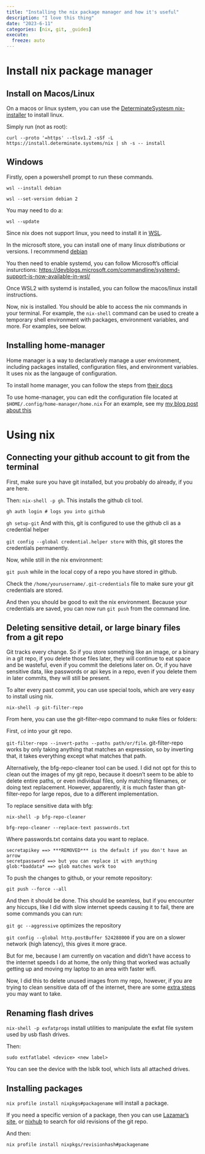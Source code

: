 ```yaml
---
title: "Installing the nix package manager and how it's useful"
description: "I love this thing"
date: "2023-6-11"
categories: [nix, git, _guides]
execute:
  freeze: auto
---
```



# Install nix package manager

## Install on Macos/Linux

On a macos or linux system, you can use the [DeterminateSystesm nix-installer](https://github.com/DeterminateSystems/nix-installer) to install linux. 

Simply run (not as root): 

```.default
curl --proto '=https' --tlsv1.2 -sSf -L https://install.determinate.systems/nix | sh -s -- install
```

## Windows


Firstly, open a powershell prompt to run these commands. 

```.default
wsl --install debian
```

```.default
wsl --set-version debian 2
```

You may need to do a: 

```.default
wsl --update
```

Since nix does not support linux, you need to install it in [WSL](https://learn.microsoft.com/en-us/windows/wsl/install).

In the microsoft store, you can install one of many linux *distributions* or versions. I recommmend [debian](https://learWn.microsoft.com/en-us/windows/wsl/install)

You then need to enable systemd, you can follow Microsoft's official insturctions: <https://devblogs.microsoft.com/commandline/systemd-support-is-now-available-in-wsl/>

Once WSL2 with systemd is installed, you can follow the macos/linux install instructions. 




Now, nix is installed. You should be able to access the nix commands in your terminal. For example, the `nix-shell` command can be used to create a temporary shell environment with packages, environment variables, and more. For examples, see below.

## Installing home-manager

Home manager is a way to declaratively manage a user environment, including packages installed, configuration files, and environment variables. It uses nix as the langauge of configuration.

To install home manager, you can follow the steps from [their docs](https://nix-community.github.io/home-manager/index.html#sec-install-standalone)

To use home-manager, you can edit the configuration file located at `$HOME/.config/home-manager/home.nix` For an example, see my [my blog post about this](../../blog/switch-to-opensuse/)


# Using nix



## Connecting your github account to git from the terminal

First, make sure you have git installed, but you probably do already, if you are here.

Then: `nix-shell -p gh`. This installs the github cli tool.

`gh auth login # logs you into github`

`gh setup-git` And with this, git is configured to use the github cli as a credential helper

`git config --global credential.helper store` with this, git stores the credentials permanently.

Now, while still in the nix environment:

`git push` while in the local copy of a repo you have stored in github. 

Check the `/home/yourusername/.git-credentials` file to make sure your git credentials are stored.

And then you should be good to exit the nix environment. Because your credentials are saved, you can now run `git push` from the command line.

## Deleting sensitive detail, or large binary files from a git repo

Git tracks every change. So if you store something like an image, or a binary in a git repo, if you delete those files later, they will continue to eat space and be wasteful, even if you commit the deletions later on. Or, if you have sensitive data, like passwords or api keys in a repo, even if you delete them in later commits, they will still be present. 

 To alter every past commit, you can use special tools, which are very easy to install using nix.

`nix-shell -p git-filter-repo`


From here, you can use the git-filter-repo command to nuke files or folders:

First, `cd` into your git repo.

`git-filter-repo --invert-paths --paths path/or/file`. git-filter-repo works by only taking anything that matches an expression, so by inverting that, it takes everything except what matches that path.

Alternatively, the bfg-repo-cleaner tool can be used. I did not opt for this to clean out the images of my git repo, because it doesn't seem to be able to delete entire paths, or even individual files, only matching filenames, or doing text replacement. However, apparently, it is much faster than git-filter-repo for large repos, due to a different implementation.

To replace sensitive data with bfg:

`nix-shell -p bfg-repo-cleaner`


`bfg-repo-cleaner --replace-text passwords.txt`

Where passwords.txt contains data you want to replace. 

```.default
secretapikey ==> ***REMOVED*** is the default if you don't have an arrow
secretpassword ==> but you can replace it with anything
glob:*baddata* ==> glob matches work too
```

To push the changes to github, or your remote repository:

`git push --force --all`

And then it should be done. This should be seamless, but if you encounter any hiccups, like I did with slow internet speeds causing it to fail, there are some commands you can run:

`git gc --aggressive` optimizes the repository

`git config --global http.postBuffer 524288000` if you are on a slower network (high latency), this gives it more grace.

But for me, because I am currently on vacation and didn't have access to the internet speeds I do at home, the only thing that worked was actually getting up and moving my laptop to an area with faster wifi. 

Now, I did this to delete unused images from my repo, however, if you are trying to clean sensitive data off of the internet, there are some [extra steps](https://docs.github.com/en/authentication/keeping-your-account-and-data-secure/removing-sensitive-data-from-a-repository#fully-removing-the-data-from-github) you may want to take. 

## Renaming flash drives

`nix-shell -p exfatprogs` install utilities to manipulate the exfat file system used by usb flash drives.

Then:

`sudo extfatlabel <device> <new label>`

You can see the device with the lsblk tool, which lists all attached drives. 


## Installing packages

`nix profile install nixpkgs#packagename` will install a package. 

If you need a specific version of a package, then you can use [Lazamar's site](https://lazamar.co.uk/nix-versions/), or [nixhub](https://www.nixhub.io/) to search for old revisions of the git repo. 

And then:

`nix profile install nixpkgs/revisionhash#packagename`


